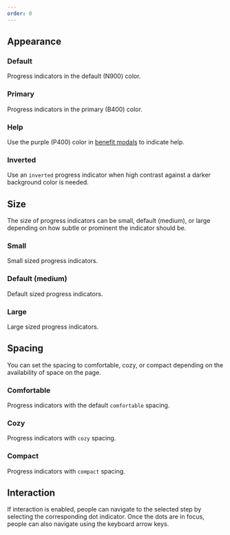 ```yaml
---
order: 0
---
```



## Appearance

### Default

Progress indicators in the default (N900) color.

<Example Component={ProgressIndicatorDefault} packageName="@atlaskit/progress-indicator" />

### Primary

Progress indicators in the primary (B400) color.

<Example Component={ProgressIndicatorPrimary} packageName="@atlaskit/progress-indicator" />

### Help

Use the purple (P400) color in [benefit modals](/patterns/benefits-modal) to indicate help.

<Example Component={ProgressIndicatorHelp} packageName="@atlaskit/progress-indicator" />

### Inverted

Use an `inverted` progress indicator when high contrast against a darker background color is needed.

<Example Component={ProgressIndicatorInverted} packageName="@atlaskit/progress-indicator" />

## Size

The size of progress indicators can be small, default (medium), or large depending on how subtle or
prominent the indicator should be.

### Small

Small sized progress indicators.

<Example Component={ProgressIndicatorSmall} packageName="@atlaskit/progress-indicator" />

### Default (medium)

Default sized progress indicators.

<Example Component={ProgressIndicatorMedium} packageName="@atlaskit/progress-indicator" />

### Large

Large sized progress indicators.

<Example Component={ProgressIndicatorLarge} packageName="@atlaskit/progress-indicator" />

## Spacing

You can set the spacing to comfortable, cozy, or compact depending on the availability of space on
the page.

### Comfortable

Progress indicators with the default `comfortable` spacing.

<Example Component={ProgressIndicatorComfortable} packageName="@atlaskit/progress-indicator" />

### Cozy

Progress indicators with `cozy` spacing.

<Example Component={ProgressIndicatorCozy} packageName="@atlaskit/progress-indicator" />

### Compact

Progress indicators with `compact` spacing.

<Example Component={ProgressIndicatorCompact} packageName="@atlaskit/progress-indicator" />

## Interaction

If interaction is enabled, people can navigate to the selected step by selecting the corresponding
dot indicator. Once the dots are in focus, people can also navigate using the keyboard arrow keys.

<Example Component={ProgressIndicatorInteraction} packageName="@atlaskit/progress-indicator" />
